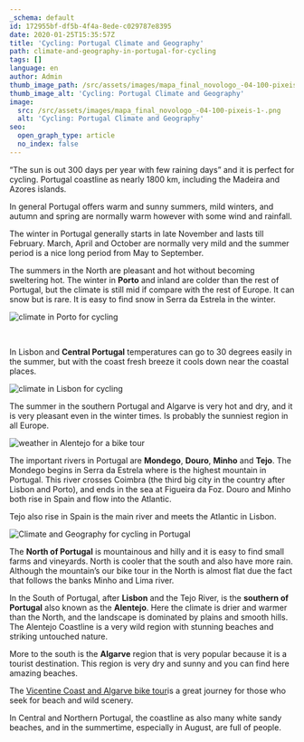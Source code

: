 ```yaml
---
_schema: default
id: 172955bf-df5b-4f4a-8ede-c029787e8395
date: 2020-01-25T15:35:57Z
title: 'Cycling: Portugal Climate and Geography'
path: climate-and-geography-in-portugal-for-cycling
tags: []
language: en
author: Admin
thumb_image_path: /src/assets/images/mapa_final_novologo_-04-100-pixeis-1-.png
thumb_image_alt: 'Cycling: Portugal Climate and Geography'
image:
  src: /src/assets/images/mapa_final_novologo_-04-100-pixeis-1-.png
  alt: 'Cycling: Portugal Climate and Geography'
seo:
  open_graph_type: article
  no_index: false
---
```

“The sun is out 300 days per year with few raining days” and it is perfect for
cycling. Portugal coastline as nearly 1800 km, including the Madeira and Azores
islands.

In general Portugal offers warm and sunny summers, mild winters, and autumn and
spring are normally warm however with some wind and rainfall.

The winter in Portugal generally starts in late November and lasts till
February. March, April and October are normally very mild and the summer period
is a nice long period from May to September.

The summers in the North are pleasant and hot without becoming sweltering hot.
The winter in **Porto** and inland are colder than the rest of Portugal, but the
climate is still mid if compare with the rest of Europe. It can snow but is
rare. It is easy to find snow in Serra da Estrela in the winter.

![climate in Porto for cycling](/src/assets/images/average-temperature-portugal-porto.png "weather in Porto for cycling")

&nbsp;

In Lisbon and **Central Portugal** temperatures can go to 30 degrees easily in
the summer, but with the coast fresh breeze it cools down near the coastal
places.

![climate in Lisbon for cycling](/src/assets/images/average-temperature-portugal-lisbon.png "weather in lisbon for a bike tour")

The summer in the southern Portugal and Algarve is very hot and dry, and it is
very pleasant even in the winter times. Is probably the sunniest region in all
Europe.

![weather in Alentejo for a bike tour](/src/assets/images/average-temperature-portugal-vila-nova-de-milfontes.png "weather in Alentejo for a bike tour")

The important rivers in Portugal are **Mondego**, **Douro**, **Minho** and
**Tejo**. The Mondego begins in Serra da Estrela where is the highest mountain
in Portugal. This river crosses Coimbra (the third big city in the country after
Lisbon and Porto), and ends in the sea at Figueira da Foz. Douro and Minho both
rise in Spain and flow into the Atlantic.

Tejo also rise in Spain is the main river and meets the Atlantic in Lisbon.

![Climate and Geography for cycling in Portugal](/src/assets/images/mapa_final_novologo_-04-100-pixeis-1-.png "Climate and Geography for cycling in Portugal")

The **North of Portugal** is mountainous and hilly and it is easy to find small
farms and vineyards. North is cooler that the south and also have more rain.
Although the mountain’s our bike tour in the North is almost flat due the fact
that follows the banks Minho and Lima river.

In the South of Portugal, after **Lisbon** and the Tejo River, is the **southern
of Portugal** also known as the **Alentejo**. Here the climate is drier and
warmer than the North, and the landscape is dominated by plains and smooth
hills. The Alentejo Coastline is a very wild region with stunning beaches and
striking untouched nature.

More to the south is the **Algarve** region that is very popular because it is a
tourist destination. This region is very dry and sunny and you can find here
amazing beaches.

The
[Vicentine Coast and Algarve bike tour](https://topbiketoursportugal.com/south-portugal-biketour/)is
a great journey for those who seek for beach and wild scenery.

In Central and Northern Portugal, the coastline as also many white sandy
beaches, and in the summertime, especially in August, are full of people.